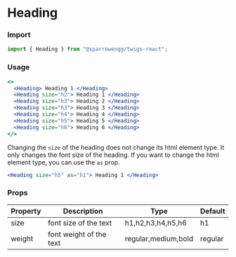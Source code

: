 
# Heading

### Import

```jsx
import { Heading } from "@sparrowengg/twigs-react";
```
<Divider />

### Usage 
```jsx live
<>
  <Heading> Heading 1 </Heading>
  <Heading size="h2"> Heading 1 </Heading>
  <Heading size="h3"> Heading 2 </Heading>
  <Heading size="h3"> Heading 3 </Heading>
  <Heading size="h4"> Heading 4 </Heading>
  <Heading size="h5"> Heading 5 </Heading>
  <Heading size="h6"> Heading 6 </Heading>
</>
```
<Divider />

Changing the `size` of the heading does not change its html element type. It only changes the font size of the heading. If you want to change the html element type, you can use the `as` prop.

```jsx live
<Heading size="h5" as="h1"> Heading 1 </Heading>
```

### Props
| Property       | Description                                | Type                    | Default |
|----------------|--------------------------------------------|-------------------------|---------|
| size           | font size of the text                       | h1,h2,h3,h4,h5,h6                   | h1      |
| weight           | font weight of the text                       | regular,medium,bold                   | regular      |
